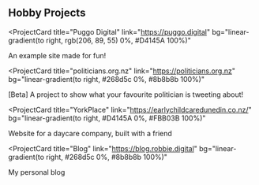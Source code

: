 ## Hobby Projects


<ProjectCard
  title="Puggo Digital"
  link="https://puggo.digital"
  bg="linear-gradient(to right, rgb(206, 89, 55) 0%, #D4145A 100%)"
>
  An example site made for fun!
</ProjectCard>

<ProjectCard
  title="politicians.org.nz"
  link="https://politicians.org.nz"
  bg="linear-gradient(to right, #268d5c 0%, #8b8b8b 100%)"
>
  [Beta] A project to show what your favourite politician is tweeting about!
</ProjectCard>

<ProjectCard
  title="YorkPlace"
  link="https://earlychildcaredunedin.co.nz/"
  bg="linear-gradient(to right, #D4145A 0%, #FBB03B 100%)"
>
  Website for a daycare company, built with a friend
</ProjectCard>

<ProjectCard
  title="Blog"
  link="https://blog.robbie.digital"
  bg="linear-gradient(to right, #268d5c 0%, #8b8b8b 100%)"
>
  My personal blog
</ProjectCard>
